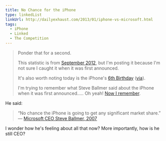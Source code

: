 ```yaml
---
title: No Chance for the iPhone
type: linkedList
linkUrl: http://dailyexhaust.com/2013/01/iphone-vs-microsoft.html
tags:
  - iPhone
  - Linked
  - The Competition
---
```


> Ponder that for a second.
>
> This statistic is from [September 2012](http://money.cnn.com/gallery/technology/2012/09/07/apple-iphone/index.html), but I'm posting it because I'm not sure I caught it when it was first announced.
>
> It's also worth noting today is the iPhone's [6th Birthday](http://www.apple.com/pr/library/2007/01/09Apple-Reinvents-the-Phone-with-iPhone.html) ([via](http://www.loopinsight.com/2013/01/09/happy-sixth-anniversary-iphone/)).
>
> I'm trying to remember what Steve Ballmer said about the iPhone when it was first announced..... Oh yeah! [Now I remember](https://www.youtube.com/watch?v=eywi0h_Y5_U).

He said:

> “No chance the iPhone is going to get any significant market share.” — [Microsoft CEO Steve Ballmer, 2007](http://youtu.be/eywi0h_Y5_U)

I wonder how he's feeling about all that now? More importantly, how is he still CEO?
